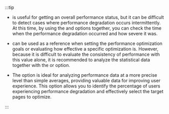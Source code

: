 :::tip

- <Cmdname sid="merge_avg" className="uitext" /> is useful for getting an overall performance status, but it can be difficult to detect cases where performance degradation occurs intermittently. At this time, by using the <Cmdname sid="merge_max" className="uitext" /> and <Cmdname sid="ITM08291" className="uitext" /> options together, you can check the time when the performance degradation occurred and how severe it was.

- <Cmdname sid="merge_min" className="uitext" /> can be used as a reference when setting the performance optimization goals or evaluating how effective a specific optimization is. However, because it is difficult to evaluate the consistency of performance with this value alone, it is recommended to analyze the statistical data together with the <Cmdname sid="merge_avg" className="uitext" /> or <Cmdname sid="ITM08291" className="uitext" /> option.

- The <Cmdname sid="ITM08291" className="uitext" /> option is ideal for analyzing performance data at a more precise level than simple averages, providing valuable data for improving user experience. This option allows you to identify the percentage of users experiencing performance degradation and effectively select the target pages to optimize.

:::
